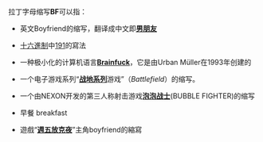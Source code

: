 拉丁字母缩写'''BF'''可以指：

*英文Boyfriend的缩写，翻译成中文即'''[[男朋友|男朋友]]'''

*[[十六進制|十六進制]]中[[191|191]]的寫法

*一种极小化的计算机语言'''[[Brainfuck|Brainfuck]]'''，它是由Urban Müller在1993年创建的

*一个电子游戏系列“'''[[战地系列|战地系列]]'''游戏”（''Battlefield''）的缩写。

*一个由NEXON开发的第三人称射击游戏'''[[泡泡战士|泡泡战士]]'''(BUBBLE FIGHTER)的缩写

*早餐 breakfast

*遊戲“'''[[週五放克夜|週五放克夜]]'''”主角boyfriend的縮寫

{{disambig|cat=二字拉丁字母缩写消歧义}}